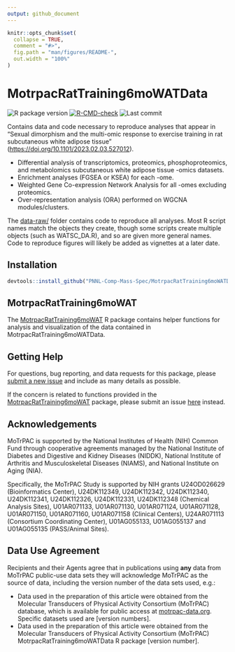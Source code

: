 ```yaml
---
output: github_document
---
```


```r
knitr::opts_chunk$set(
  collapse = TRUE,
  comment = "#>",
  fig.path = "man/figures/README-",
  out.width = "100%"
)
```

# MotrpacRatTraining6moWATData

<!-- badges: start -->

![R package version](https://img.shields.io/github/r-package/v/PNNL-Comp-Mass-Spec/MotrpacRatTraining6moWATData?label=R%20package)
[![R-CMD-check](https://github.com/PNNL-Comp-Mass-Spec/MotrpacRatTraining6moWATData/actions/workflows/R-CMD-check.yaml/badge.svg)](https://github.com/PNNL-Comp-Mass-Spec/MotrpacRatTraining6moWATData/actions/workflows/check-and-pkgdown.yaml)
![Last commit](https://img.shields.io/github/last-commit/PNNL-Comp-Mass-Spec/MotrpacRatTraining6moWATData/master)

<!-- badges: end -->

Contains data and code necessary to reproduce analyses that appear in "Sexual dimorphism and the multi-omic response to exercise training in rat subcutaneous white adipose tissue" (<https://doi.org/10.1101/2023.02.03.527012>).

* Differential analysis of transcriptomics, proteomics, phosphoproteomics, and metabolomics subcutaneous white adipose tissue -omics datasets.
* Enrichment analyses (FGSEA or KSEA) for each -ome.
* Weighted Gene Co-expression Network Analysis for all -omes excluding proteomics.
* Over-representation analysis (ORA) performed on WGCNA modules/clusters.

The [data-raw/](https://github.com/PNNL-Comp-Mass-Spec/MotrpacRatTraining6moWATData/tree/master/data-raw) folder contains code to reproduce all analyses. Most R script names match the objects they create, though some scripts create multiple objects (such as WATSC_DA.R), and so are given more general names. Code to reproduce figures will likely be added as vignettes at a later date.

## Installation

``` r
devtools::install_github("PNNL-Comp-Mass-Spec/MotrpacRatTraining6moWATData")
```

## MotrpacRatTraining6moWAT

The [MotrpacRatTraining6moWAT](https://pnnl-comp-mass-spec.github.io/MotrpacRatTraining6moWAT/){target="_blank"} R package contains helper functions for analysis and visualization of the data contained in MotrpacRatTraining6moWATData.

## Getting Help

For questions, bug reporting, and data requests for this package, please 
[submit a new issue](https://github.com/PNNL-Comp-Mass-Spec/MotrpacRatTraining6moWATData/issues){target="_blank"} 
and include as many details as possible. 

If the concern is related to functions provided in the 
[MotrpacRatTraining6moWAT](https://github.com/PNNL-Comp-Mass-Spec/MotrpacRatTraining6moWAT){target="_blank"}
package, please submit an issue 
[here](https://github.com/PNNL-Comp-Mass-Spec/MotrpacRatTraining6moWAT/issues){target="_blank"} instead.

## Acknowledgements 

MoTrPAC is supported by the National Institutes of Health (NIH) Common
Fund through cooperative agreements managed by the National Institute of Diabetes and Digestive and Kidney Diseases (NIDDK), National Institute of Arthritis and Musculoskeletal Diseases (NIAMS), and National Institute on Aging (NIA). 

Specifically, the MoTrPAC Study is supported by NIH grants U24OD026629 (Bioinformatics Center), U24DK112349, U24DK112342, U24DK112340, U24DK112341, U24DK112326, U24DK112331, U24DK112348 (Chemical Analysis Sites), U01AR071133, U01AR071130, U01AR071124, U01AR071128, U01AR071150, U01AR071160, U01AR071158 (Clinical Centers), U24AR071113 (Consortium Coordinating Center), U01AG055133, U01AG055137 and U01AG055135 (PASS/Animal Sites).

## Data Use Agreement 

Recipients and their Agents agree that in publications using **any** data from MoTrPAC public-use data sets they will acknowledge MoTrPAC as the source of data, including the version number of the data sets used, e.g.:

* Data used in the preparation of this article were obtained from the Molecular Transducers of Physical Activity Consortium (MoTrPAC) database, which is available for public access at [motrpac-data.org](motrpac-data.org). Specific datasets used are [version numbers].
* Data used in the preparation of this article were obtained from the Molecular Transducers of Physical Activity Consortium (MoTrPAC) MotrpacRatTraining6moWATData R package [version number]. 
